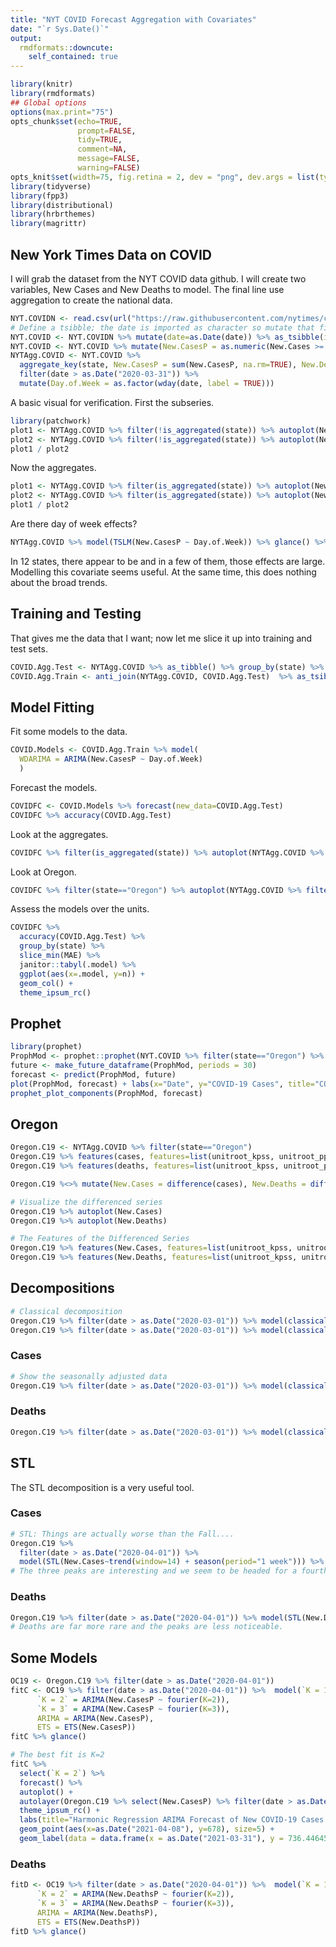 ```yaml
---
title: "NYT COVID Forecast Aggregation with Covariates"
date: "`r Sys.Date()`"
output:
  rmdformats::downcute:
    self_contained: true
---
```



```r
library(knitr)
library(rmdformats)
## Global options
options(max.print="75")
opts_chunk$set(echo=TRUE,
               prompt=FALSE,
               tidy=TRUE,
               comment=NA,
               message=FALSE,
               warning=FALSE)
opts_knit$set(width=75, fig.retina = 2, dev = "png", dev.args = list(type = "cairo-png"))
library(tidyverse)
library(fpp3)
library(distributional)
library(hrbrthemes)
library(magrittr)
```

## New York Times Data on COVID

I will grab the dataset from the NYT COVID data github.  I will create two variables, New Cases and New Deaths to model.  The final line use aggregation to create the national data.

```r
NYT.COVIDN <- read.csv(url("https://raw.githubusercontent.com/nytimes/covid-19-data/master/us-states.csv"))
# Define a tsibble; the date is imported as character so mutate that first.
NYT.COVID <- NYT.COVIDN %>% mutate(date=as.Date(date)) %>% as_tsibble(index=date, key=state) %>% group_by(state) %>% mutate(New.Cases = difference(cases), New.Deaths = difference(deaths)) %>% filter(!(state %in% c("Guam","Puerto Rico", "Virgin Islands","Northern Mariana Islands")))
NYT.COVID <- NYT.COVID %>% mutate(New.CasesP = as.numeric(New.Cases >= 0)*New.Cases, New.DeathsP = as.numeric(New.Deaths >= 0)*New.Deaths)
NYTAgg.COVID <- NYT.COVID %>% 
  aggregate_key(state, New.CasesP = sum(New.CasesP, na.rm=TRUE), New.DeathsP = sum(New.DeathsP, na.rm=TRUE), New.Cases = sum(New.Cases, na.rm=TRUE), New.Deaths = sum(New.Deaths, na.rm=TRUE), cases = sum(cases, na.rm=TRUE), deaths = sum(deaths, na.rm=TRUE)) %>% 
  filter(date > as.Date("2020-03-31")) %>% 
  mutate(Day.of.Week = as.factor(wday(date, label = TRUE)))
```

A basic visual for verification.  First the subseries.

```r
library(patchwork)
plot1 <- NYTAgg.COVID %>% filter(!is_aggregated(state)) %>% autoplot(New.CasesP) + guides(color=FALSE)
plot2 <- NYTAgg.COVID %>% filter(!is_aggregated(state)) %>% autoplot(New.DeathsP) + guides(color=FALSE)
plot1 / plot2
```

Now the aggregates.

```r
plot1 <- NYTAgg.COVID %>% filter(is_aggregated(state)) %>% autoplot(New.CasesP)
plot2 <- NYTAgg.COVID %>% filter(is_aggregated(state)) %>% autoplot(New.DeathsP)
plot1 / plot2
```

Are there day of week effects?

```r
NYTAgg.COVID %>% model(TSLM(New.CasesP ~ Day.of.Week)) %>% glance() %>% filter(p_value < 0.05)
```

In 12 states, there appear to be and in a few of them, those effects are large.  Modelling this covariate seems useful.  At the same time, this does nothing about the broad trends.

## Training and Testing

That gives me the data that I want; now let me slice it up into training and test sets.  

```r
COVID.Agg.Test <- NYTAgg.COVID %>% as_tibble() %>% group_by(state) %>% slice_tail(n=14) %>% ungroup() %>% as_tsibble(index=date, key=state)
COVID.Agg.Train <- anti_join(NYTAgg.COVID, COVID.Agg.Test)  %>% as_tsibble(index=date, key=state)
```

## Model Fitting

Fit some models to the data.

```r
COVID.Models <- COVID.Agg.Train %>% model(
  WDARIMA = ARIMA(New.CasesP ~ Day.of.Week)
  ) 
```

Forecast the models.

```r
COVIDFC <- COVID.Models %>% forecast(new_data=COVID.Agg.Test)
COVIDFC %>% accuracy(COVID.Agg.Test)
```

Look at the aggregates.

```r
COVIDFC %>% filter(is_aggregated(state)) %>% autoplot(NYTAgg.COVID %>% filter(date > as.Date("2021-03-01")))
```

Look at Oregon.

```r
COVIDFC %>% filter(state=="Oregon") %>% autoplot(NYTAgg.COVID %>% filter(date > as.Date("2021-03-01")))
```

Assess the models over the units.

```r
COVIDFC %>% 
  accuracy(COVID.Agg.Test) %>% 
  group_by(state) %>% 
  slice_min(MAE) %>% 
  janitor::tabyl(.model) %>% 
  ggplot(aes(x=.model, y=n)) + 
  geom_col() + 
  theme_ipsum_rc()
```

## Prophet

```r
library(prophet)
ProphMod <- prophet::prophet(NYT.COVID %>% filter(state=="Oregon") %>% select(ds=date, y=cases))
future <- make_future_dataframe(ProphMod, periods = 30)
forecast <- predict(ProphMod, future)
plot(ProphMod, forecast) + labs(x="Date", y="COVID-19 Cases", title="COVID-19 Forecast for Oregon: Using Prophet")
prophet_plot_components(ProphMod, forecast)
```

## Oregon

```r
Oregon.C19 <- NYTAgg.COVID %>% filter(state=="Oregon") 
Oregon.C19 %>% features(cases, features=list(unitroot_kpss, unitroot_pp, unitroot_ndiffs, unitroot_nsdiffs))
Oregon.C19 %>% features(deaths, features=list(unitroot_kpss, unitroot_pp, unitroot_ndiffs, unitroot_nsdiffs))
```

```r
Oregon.C19 %<>% mutate(New.Cases = difference(cases), New.Deaths = difference(deaths))
```

```r
# Visualize the differenced series
Oregon.C19 %>% autoplot(New.Cases)
Oregon.C19 %>% autoplot(New.Deaths)
```

```r
# The Features of the Differenced Series
Oregon.C19 %>% features(New.Cases, features=list(unitroot_kpss, unitroot_pp, unitroot_ndiffs, unitroot_nsdiffs))
Oregon.C19 %>% features(New.Deaths, features=list(unitroot_kpss, unitroot_pp, unitroot_ndiffs, unitroot_nsdiffs))
```


## Decompositions

```r
# Classical decomposition
Oregon.C19 %>% filter(date > as.Date("2020-03-01")) %>% model(classical_decomposition(New.Cases, type="additive")) %>% components() %>% autoplot()
Oregon.C19 %>% filter(date > as.Date("2020-03-01")) %>% model(classical_decomposition(New.Cases, type="multiplicative")) %>% components() %>% autoplot()
```

### Cases

```r
# Show the seasonally adjusted data
Oregon.C19 %>% filter(date > as.Date("2020-03-01")) %>% model(classical_decomposition(New.Cases, type="additive")) %>% components() %>% select(season_adjust) %>% autoplot(season_adjust, alpha=0.2) + geom_line(data=Oregon.C19, aes(x=date, y=New.Cases), color="red", alpha=0.2) + theme_ipsum_es() + labs(title="Seasonally Adjusted (Add) New Covid-19 Cases", y="New Covid-19 Cases")
```

### Deaths

```r
Oregon.C19 %>% filter(date > as.Date("2020-03-01")) %>% model(classical_decomposition(New.Cases, type="multiplicative")) %>% components() %>% select(season_adjust) %>% autoplot(season_adjust, alpha=0.2) + geom_line(data=Oregon.C19, aes(x=date, y=New.Cases), color="red", alpha=0.2) + theme_ipsum_es() + labs(title="Seasonally Adjusted (Mult) New Covid-19 Cases", y="New Covid-19 Cases")
```

## STL

The STL decomposition is a very useful tool.

### Cases

```r
# STL: Things are actually worse than the Fall....
Oregon.C19 %>% 
  filter(date > as.Date("2020-04-01")) %>%
  model(STL(New.Cases~trend(window=14) + season(period="1 week"))) %>% components() %>% autoplot()
# The three peaks are interesting and we seem to be headed for a fourth that is already worse than the first.
```

### Deaths

```r
Oregon.C19 %>% filter(date > as.Date("2020-04-01")) %>% model(STL(New.Deaths~trend(window=14) + season(period="1 week"))) %>% components() %>% autoplot()
# Deaths are far more rare and the peaks are less noticeable.
```

## Some Models

```r
OC19 <- Oregon.C19 %>% filter(date > as.Date("2020-04-01"))
fitC <- OC19 %>% filter(date > as.Date("2020-04-01")) %>%  model(`K = 1` = ARIMA(New.CasesP ~ fourier(K=1)),
      `K = 2` = ARIMA(New.CasesP ~ fourier(K=2)),
      `K = 3` = ARIMA(New.CasesP ~ fourier(K=3)),
      ARIMA = ARIMA(New.CasesP),
      ETS = ETS(New.CasesP))
fitC %>% glance()
```



```r
# The best fit is K=2
fitC %>% 
  select(`K = 2`) %>% 
  forecast() %>% 
  autoplot() + 
  autolayer(Oregon.C19 %>% select(New.CasesP) %>% filter(date > as.Date("2021-02-01"))) + 
  theme_ipsum_rc() + 
  labs(title="Harmonic Regression ARIMA Forecast of New COVID-19 Cases in Oregon") + 
  geom_point(aes(x=as.Date("2021-04-08"), y=678), size=5) + 
  geom_label(data = data.frame(x = as.Date("2021-03-31"), y = 736.446456504249, label = "Oregon's Case Count for 4/8/2021"), mapping = aes(x = x, y = y, label = label), label.padding = unit(0.25, "lines"), label.r = unit(0.15, "lines"), inherit.aes = FALSE) 
```

### Deaths

```r
fitD <- OC19 %>% filter(date > as.Date("2020-04-01")) %>%  model(`K = 1` = ARIMA(New.DeathsP ~ fourier(K=1)),
      `K = 2` = ARIMA(New.DeathsP ~ fourier(K=2)),
      `K = 3` = ARIMA(New.DeathsP ~ fourier(K=3)),
      ARIMA = ARIMA(New.DeathsP),
      ETS = ETS(New.DeathsP))
fitD %>% glance()
```
